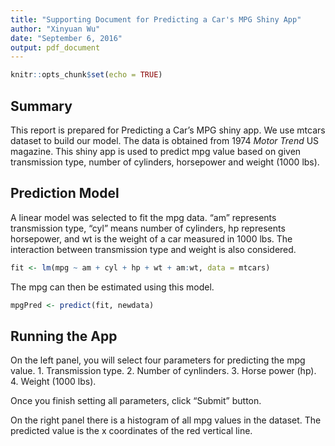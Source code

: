 ---
title: "Supporting Document for Predicting a Car's MPG Shiny App"
author: "Xinyuan Wu"
date: "September 6, 2016"
output: pdf_document
---

```{r setup, include=FALSE}
knitr::opts_chunk$set(echo = TRUE)
```

## Summary

This report is prepared for Predicting a Car's MPG shiny app. We use mtcars dataset to build our model. The data is obtained from 1974 *Motor* *Trend* US magazine. This shiny app is used to predict mpg value based on given transmission type, number of cylinders, horsepower and weight (1000 lbs).

## Prediction Model

A linear model was selected to fit the mpg data. "am" represents transmission type, "cyl" means number of cylinders, hp represents horsepower, and wt is the weight of a car measured in 1000 lbs. The interaction between transmission type and weight is also considered.

```{r, eval = FALSE}
fit <- lm(mpg ~ am + cyl + hp + wt + am:wt, data = mtcars)
```

The mpg can then be estimated using this model.

```{r, eval = FALSE}
mpgPred <- predict(fit, newdata)
```

## Running the App

On the left panel, you will select four parameters for predicting the mpg value.
1. Transmission type.
2. Number of cynlinders.
3. Horse power (hp).
4. Weight (1000 lbs).

Once you finish setting all parameters, click "Submit" button.

On the right panel there is a histogram of all mpg values in the dataset. The predicted value is the x coordinates of the red vertical line.